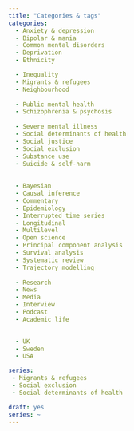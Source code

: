 ```yaml
---
title: "Categories & tags"
categories:
  - Anxiety & depression
  - Bipolar & mania
  - Common mental disorders
  - Deprivation
  - Ethnicity

  - Inequality
  - Migrants & refugees
  - Neighbourhood
  
  - Public mental health
  - Schizophrenia & psychosis
  
  - Severe mental illness
  - Social determinants of health
  - Social justice
  - Social exclusion
  - Substance use
  - Suicide & self-harm
  
  
  - Bayesian
  - Causal inference
  - Commentary
  - Epidemiology
  - Interrupted time series
  - Longitudinal
  - Multilevel
  - Open science
  - Principal component analysis
  - Survival analysis
  - Systematic review
  - Trajectory modelling
  
  - Research
  - News
  - Media 
  - Interview
  - Podcast
  - Academic life
  

  - UK
  - Sweden
  - USA

series:
 - Migrants & refugees
 - Social exclusion
 - Social determinants of health

draft: yes
series: ~
---
```


